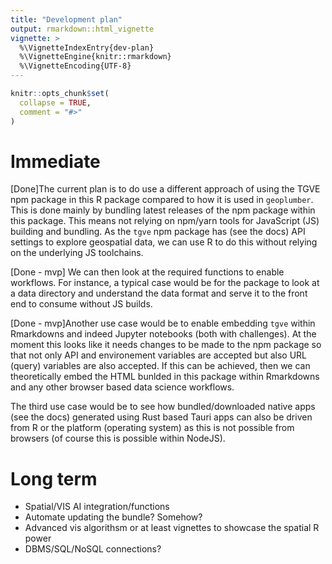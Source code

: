 ```yaml
---
title: "Development plan"
output: rmarkdown::html_vignette
vignette: >
  %\VignetteIndexEntry{dev-plan}
  %\VignetteEngine{knitr::rmarkdown}
  %\VignetteEncoding{UTF-8}
---
```


```r
knitr::opts_chunk$set(
  collapse = TRUE,
  comment = "#>"
)
```

# Immediate
[Done]The current plan is to do use a different approach of using the TGVE npm package in this R package compared to how it is used in `geoplumber`. This is done mainly by bundling latest releases of the npm package within this package. This means not relying on npm/yarn tools for JavaScript (JS) building and bundling. As the `tgve` npm package has (see the docs) API settings to explore geospatial data, we can use R to do this without relying on the underlying JS toolchains.

[Done - mvp] We can then look at the required functions to enable workflows. For instance, a typical case would be for the package to look at a data directory and understand the data format and serve it to the front end to consume without JS builds.

[Done - mvp]Another use case would be to enable embedding `tgve` within Rmarkdowns and indeed Jupyter notebooks (both with challenges). At the moment this looks like it needs changes to be made to the npm package so that not only API and environement variables are accepted but also URL (query) variables are also accepted. If this can be achieved, then we can theoretically embed the HTML bunlded in this package within Rmarkdowns and any other browser based data science workflows.

The third use case would be to see how bundled/downloaded native apps (see the docs) generated using Rust based Tauri apps can also be driven from R or the platform (operating system) as this is not possible from browsers (of course this is possible within NodeJS).

# Long term

* Spatial/VIS AI integration/functions
* Automate updating the bundle? Somehow?
* Advanced vis algorithsm or at least vignettes to showcase the spatial R power
* DBMS/SQL/NoSQL connections?
